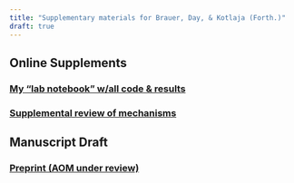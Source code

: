 ```yaml
---
title: "Supplementary materials for Brauer, Day, & Kotlaja (Forth.)"
draft: true
---
```


## Online Supplements 

### [My "lab notebook" w/all code & results](os/BDK_Stress.html)

### [Supplemental review of mechanisms](os/BDK_stress_2024.08.20_supplement_2.4.docx)

## Manuscript Draft 

### [Preprint (AOM under review)](os/BDK_stress_2024.08.20_CRIM_anon_web.pdf)

